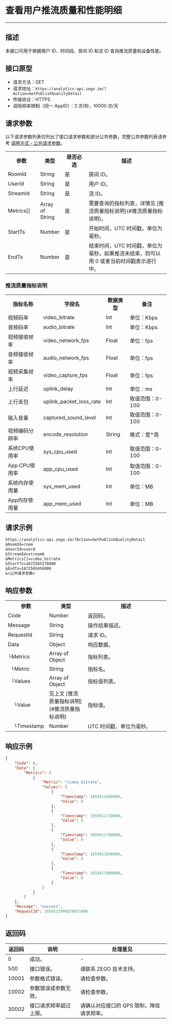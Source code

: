 
# 查看用户推流质量和性能明细

- - -

## 描述

本接口可用于根据用户 ID、时间段、房间 ID 和流 ID 查询推流质量和设备性能。

## 接口原型

- 请求方法：GET
- 请求地址：`https://analytics-api.zego.im/?Action=GetPublishQualityDetail`
- 传输协议：HTTPS
- 调用频率限制（同一 AppID）：3 次/秒，10000 次/天

## 请求参数

以下请求参数列表仅列出了接口请求参数和部分公共参数，完整公共参数列表请参考 [调用方式 - 公共请求参数](./../Access%20server%20APIs.mdx#公共请求参数)。

<table>
  <colgroup>
    <col width="20%" />
    <col width="15%" />
    <col width="15%" />
    <col width="50%" />
  </colgroup>
<tbody><tr>
<th>参数</th>
<th>类型</th>
<th>是否必选</th>
<th>描述</th>
</tr>
<tr>
<td>RoomId</td>
<td>String</td>
<td>是</td>
<td>房间 ID。</td>
</tr>
<tr>
<td>UserId</td>
<td>String</td>
<td>是</td>
<td>用户 ID。</td>
</tr>
<tr>
<td>StreamId</td>
<td>String</td>
<td>是</td>
<td>流 ID。</td>
</tr>
<tr>
<td>Metrics[]</td>
<td>Array of String</td>
<td>是</td>
<td>需要查询的指标列表，详情见 [推流质量指标说明](#推流质量指标说明)。</td>
</tr>
<tr>
<td>StartTs</td>
<td>Number</td>
<td>是</td>
<td>开始时间，UTC 时间戳，单位为毫秒。</td>
</tr>
<tr>
<td>EndTs</td>
<td>Number</td>
<td>是</td>
<td>结束时间，UTC 时间戳，单位为毫秒。如果推流未结束，则可以用 0 或者当前时间戳表示进行中。</td>
</tr>
</tbody></table>

### 推流质量指标说明

<table>
  <colgroup>
    <col />
    <col />
    <col />
    <col />
  </colgroup>
<tbody><tr>
<th>指标名称</th>
<th>字段名</th>
<th>数据类型</th>
<th>备注</th>
</tr>
<tr>
<td>视频码率</td>
<td>video_bitrate</td>
<td>Int</td>
<td>单位：Kbps</td>
</tr>
<tr>
<td>音频码率</td>
<td>audio_bitrate</td>
<td>Int</td>
<td>单位：Kbps</td>
</tr>
<tr>
<td>视频接收帧率</td>
<td>video_network_fps</td>
<td>Float</td>
<td>单位：fps</td>
</tr>
<tr>
<td>音频接收帧率</td>
<td>audio_network_fps</td>
<td>Float</td>
<td>单位：fps</td>
</tr>
<tr>
<td>视频采集帧率</td>
<td>video_capture_fps</td>
<td>Float</td>
<td>单位：fps</td>
</tr>
<tr>
<td>上行延迟</td>
<td>uplink_delay</td>
<td>Int</td>
<td>单位：ms</td>
</tr>
<tr>
<td>上行丢包</td>
<td>uplink_packet_loss_rate</td>
<td>Int</td>
<td>取值范围：0-100</td>
</tr>
<tr>
<td>输入音量</td>
<td>captured_sound_level</td>
<td>Int</td>
<td>取值范围：0-100</td>
</tr>
<tr>
<td>视频编码分辨率</td>
<td>encode_resolution</td>
<td>String</td>
<td>格式：宽*高</td>
</tr>
<tr>
<td>系统CPU使用率</td>
<td>sys_cpu_used</td>
<td>Int</td>
<td>取值范围：0-100</td>
</tr>
<tr>
<td>App CPU使用率</td>
<td>app_cpu_used</td>
<td>Int</td>
<td>取值范围：0-100</td>
</tr>
<tr>
<td>系统内存使用量</td>
<td>sys_mem_used</td>
<td>Int</td>
<td>单位：MB</td>
</tr>
<tr>
<td>App内存使用量</td>
<td>app_mem_used</td>
<td>Int</td>
<td>单位：MB</td>
</tr>
</tbody></table>

## 请求示例

```txt
https://analytics-api.zego.im/?Action=GetPublishQualityDetail
&RoomId=room
&UserId=userA
&StreamId=streamA
&Metrics[]=video_bitrate
&StartTs=1672565276000
&EndTs=1672565456000
&<公共请求参数>
```

## 响应参数

<table class="collapsible-table" >
  <colgroup>
    <col width="20%" />
    <col width="25%" />
    <col width="55%" />
  </colgroup>
<tbody><tr data-row-level="1">
<th>参数</th>
<th>类型</th>
<th>描述</th>
</tr>
<tr data-row-level="2">
<td>Code</td>
<td>Number</td>
<td>返回码。</td>
</tr>
<tr data-row-level="3">
<td>Message</td>
<td>String</td>
<td>操作结果描述。</td>
</tr>
<tr data-row-level="4">
<td>RequestId</td>
<td>String</td>
<td>请求 ID。</td>
</tr>
<tr data-row-level="5" data-row-child="true">
<td>Data</td>
<td>Object</td>
<td>响应数据。</td>
</tr>
<tr data-row-level="5-1" data-row-child="true">
<td>└Metrics</td>
<td>Array of Object</td>
<td>指标列表。</td>
</tr>
<tr data-row-level="5-1-1">
<td>&nbsp;&nbsp;└Metric</td>
<td>String</td>
<td>指标名。</td>
</tr>
<tr data-row-level="5-1-2" data-row-child="true">
<td>&nbsp;&nbsp;└Values</td>
<td>Array of Object</td>
<td>指标值列表。</td>
</tr>
<tr data-row-level="5-1-2-1">
<td>&nbsp;&nbsp;&nbsp;&nbsp;└Value</td>
<td>见上文 [推流质量指标说明](#推流质量指标说明)</td>
<td>指标值。</td>
</tr>
<tr data-row-level="5-1-2-2">
<td>&nbsp;&nbsp;&nbsp;&nbsp;└Timestamp</td>
<td>Number</td>
<td>UTC 时间戳，单位为毫秒。</td>
</tr>
</tbody></table>

## 响应示例

```json
{
    "Code": 0,
    "Data": {
        "Metrics": [
            {
                "Metric": "video_bitrate",
                "Values": [
                    {
                        "Timestamp": 1659411660000,
                        "Value": 0
                    },
                    {
                        "Timestamp": 1659411720000,
                        "Value": 0
                    },
                    {
                        "Timestamp": 1659411780000,
                        "Value": 0
                    },
                    {
                        "Timestamp": 1659411840000,
                        "Value": 0
                    },
                    {
                        "Timestamp": 1659411900000,
                        "Value": 0
                    }
                ]
            }
        ]
    },
    "Message": "success",
    "RequestId": 1659512998878671000
}
```

## 返回码

| 返回码 | 说明 | 处理意见 |
|--------|------|----------|
| 0      | 成功。 | -        |
| 500    | 接口错误。 | 请联系 ZEGO 技术支持。 |
| 10001  | 参数格式错误。 | 请检查参数。 |
| 10002  | 参数错误或参数无效。 | 请检查参数。 |
| 30002  | 接口请求频率超过上限。	 | 请确认对应接口的 QPS 限制，降低请求频率。 |
